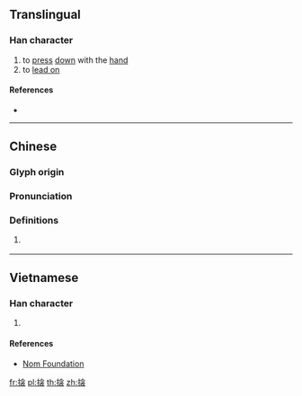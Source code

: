 {{character info/new}}
==Translingual==

===Han character===
{{Han char|rn=64|rad=手|as=10|sn=13|four=|canj=QOIV|ids=⿰扌衾}}

# to [[press]] [[down]] with the [[hand]]
# to [[lead on]]

====References====
* {{Han ref|kx=0445.370|dkj=12448|dj=0796.170|hdz=31934.040|uh=6407|ud=25607}}

----

==Chinese==
{{zh-forms}}

===Glyph origin===
{{Han etym}}

===Pronunciation===
{{zh-pron
|m=qìn
|c=kam2
|mc=y
|oc=y
|cat=c:v
}}

===Definitions===
{{zh-hanzi}}

# {{lb|zh|Cantonese}} {{zh-alt-form|冚|tr=-}}

----

==Vietnamese==

===Han character===
{{vi-hantu|rs=手10|khấm}}

# {{defn|lang=vi|sort=手10}}

====References====
* [http://nomfoundation.org/common/nom_details.php?codepoint=6407 Nom Foundation]

[[fr:搇]]
[[pl:搇]]
[[th:搇]]
[[zh:搇]]